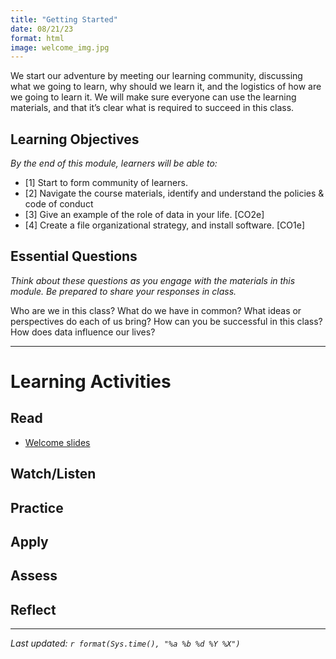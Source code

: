 ```yaml
---
title: "Getting Started"
date: 08/21/23
format: html
image: welcome_img.jpg
---
```


We start our adventure by meeting our learning community, discussing what we going to learn, why should we learn it, and the logistics of how are we going to learn it. We will make sure everyone can use the learning materials, and that it's clear what is required to succeed in this class. 

:::{.callout-tip}
# Learning Objectives

_By the end of this module, learners will be able to:_

* [1] Start to form community of learners. 
* [2] Navigate the course materials, identify and understand the policies & code of conduct
* [3] Give an example of the role of data in your life. [CO2e]
* [4] Create a file organizational strategy, and install software. [CO1e]

:::
	
:::{.callout-note}
# Essential Questions

_Think about these questions as you engage with the materials in this module. Be prepared to share your responses in class._

Who are we in this class? What do we have in common? What ideas or perspectives do each of us bring? How can you be successful in this class? How does data influence our lives?


:::



----

# Learning Activities

## Read

* [Welcome slides](../notes/cn00-welcome.html)


## Watch/Listen


## Practice


## Apply 


## Assess


## Reflect



-----

_Last updated: `r format(Sys.time(), "%a %b %d %Y %X")`_
